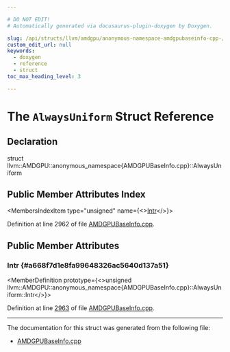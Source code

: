 ```yaml
---

# DO NOT EDIT!
# Automatically generated via docusaurus-plugin-doxygen by Doxygen.

slug: /api/structs/llvm/amdgpu/anonymous-namespace-amdgpubaseinfo-cpp-/alwaysuniform
custom_edit_url: null
keywords:
  - doxygen
  - reference
  - struct
toc_max_heading_level: 3

---
```





# The `AlwaysUniform` Struct Reference

<DoxygenPage pluginConfig={pluginConfig}>



## Declaration

<CodeBlock>struct llvm::AMDGPU::anonymous_namespace{AMDGPUBaseInfo.cpp}::AlwaysUniform</CodeBlock>

## Public Member Attributes Index

<MembersIndex>

<MembersIndexItem
  type="unsigned"
  name={<><a href="#a668f7d1e8fa99648326ac5640d137a51">Intr</a></>}>
</MembersIndexItem>

</MembersIndex>


Definition at line 2962 of file <a href="/docs/api/files/lib/lib/target/lib/target/amdgpu/lib/target/amdgpu/utils/amdgpubaseinfo-cpp">AMDGPUBaseInfo.cpp</a>.

<SectionDefinition>

## Public Member Attributes

### Intr {#a668f7d1e8fa99648326ac5640d137a51}

<MemberDefinition
  prototype={<>unsigned llvm::AMDGPU::anonymous&#95;namespace&#123;AMDGPUBaseInfo.cpp&#125;::AlwaysUniform::Intr</>}>

Definition at line <a href="/docs/api/files/lib/lib/target/lib/target/amdgpu/lib/target/amdgpu/utils/amdgpubaseinfo-cpp/#l02963">2963</a> of file <a href="/docs/api/files/lib/lib/target/lib/target/amdgpu/lib/target/amdgpu/utils/amdgpubaseinfo-cpp">AMDGPUBaseInfo.cpp</a>.
</MemberDefinition>

</SectionDefinition>

<hr/>

The documentation for this struct was generated from the following file:

<ul>
<li><a href="/docs/api/files/lib/lib/target/lib/target/amdgpu/lib/target/amdgpu/utils/amdgpubaseinfo-cpp">AMDGPUBaseInfo.cpp</a></li>
</ul>

</DoxygenPage>
